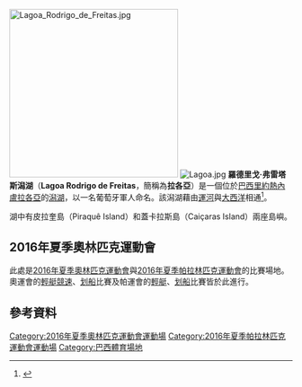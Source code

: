 {{coord|22.971117|S|43.211718|W|scale:15000|display=title}}
[[File:Lagoa_Rodrigo_de_Freitas.jpg|300px]]
[[File:Lagoa.jpg|thumb]]
'''羅德里戈·弗雷塔斯潟湖'''（'''Lagoa Rodrigo de Freitas'''，簡稱為'''拉各亞'''）是一個位於[[巴西|巴西]][[里約熱內盧|里約熱內盧]][[拉各亞|拉各亞]]的[[潟湖|潟湖]]，以一名葡萄牙軍人命名。該潟湖藉由[[運河|運河]]與[[大西洋|大西洋]]相通<ref name="abc">{{Cite web|author=Maria Alice S. Alves and Erika F. Pereira|year=1998|title=Richness, abundance, and seasonality of bird species in a lagoon of an urban area (Lagoa Rodrigo de Freitas) of Rio De Janeiro, Brazil|url=http://www.ararajuba.org.br/sbo/ararajuba/artigos/Volume62/ara62art3.pdf|accessdate=2015-03-29|archive-date=2010-11-02|archive-url=https://web.archive.org/web/20101102002545/http://www.ararajuba.org.br/sbo/ararajuba/artigos/Volume62/ara62art3.pdf|dead-url=yes}}</ref>。

湖中有皮拉奎島（Piraquê Island）和蓋卡拉斯島（Caiçaras Island）兩座島嶼。

== 2016年夏季奧林匹克運動會 ==
此處是[[2016年夏季奧林匹克運動會|2016年夏季奧林匹克運動會]]與[[2016年夏季帕拉林匹克運動會|2016年夏季帕拉林匹克運動會]]的比賽場地。奧運會的[[2016年夏季奧林匹克運動會輕艇比賽|輕艇競速]]、[[2016年夏季奧林匹克運動會划船比賽|划船]]比賽及帕運會的[[2016年夏季帕拉林匹克運動會輕艇比賽|輕艇]]、[[2016年夏季帕拉林匹克運動會划船比賽|划船]]比賽皆於此進行。

== 參考資料 ==
{{commons category|Lagoa Rodrigo de Freitas}}
{{reflist}}

{{2016年夏季奧林匹克運動會比賽場館}}
{{2016年夏季帕拉林匹克運動會比賽場館}}

{{DEFAULTSORT:Lagoa Rodrigo de Freitas}}
[[Category:2016年夏季奧林匹克運動會運動場|Category:2016年夏季奧林匹克運動會運動場]]
[[Category:2016年夏季帕拉林匹克運動會運動場|Category:2016年夏季帕拉林匹克運動會運動場]]
[[Category:巴西體育場地|Category:巴西體育場地]]